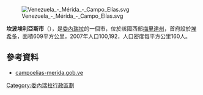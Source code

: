 [[Image:Venezuela_-_Mérida_-_Campo_Elías.svg|right]]

'''坎波埃利亞斯市'''（{{lang-es|Municipio Campo Elías}}），是[[委內瑞拉|委內瑞拉]]的一個市，位於該國西部[[梅里達州|梅里達州]]，首府設於[[埃希多_(委內瑞拉)|埃希多]]，面積609平方公里，2007年人口100,192，人口密度每平方公里160人。

==參考資料==
*[http://campoelias-merida.gob.ve/ campoelias-merida.gob.ve] {{Wayback|url=http://campoelias-merida.gob.ve/ |date=20090211110214 }} {{es icon}}

{{coord|8.333|N|71.400|W|display=title|source:eswiki}}

{{Venezuela-geo-stub}}
[[Category:委內瑞拉行政區劃|Category:委內瑞拉行政區劃]]